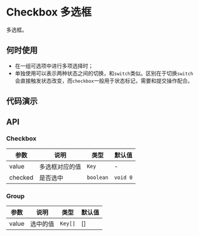 
# Checkbox 多选框

多选框。

## 何时使用

- 在一组可选项中进行多项选择时；
- 单独使用可以表示两种状态之间的切换，和`switch`类似。区别在于切换`switch`会直接触发状态改变，而`checkbox`一般用于状态标记，需要和提交操作配合。

## 代码演示

<Usage src='/components/checkbox/basic.tsx' title='基本' description='最简单的用法。' />
<Usage src='/components/checkbox/group.tsx' title='Checkbox 组' description='方便的从数组生成 Checkbox 组。' />

## API

### Checkbox

| 参数    | 说明           | 类型      | 默认值   |
| ------- | -------------- | --------- | -------- |
| value   | 多选框对应的值 | `Key`     | -        |
| checked | 是否选中       | `boolean` | `void 0` |

### Group

| 参数  | 说明     | 类型    | 默认值 |
| ----- | -------- | ------- | ------ |
| value | 选中的值 | `Key[]` | []     |
